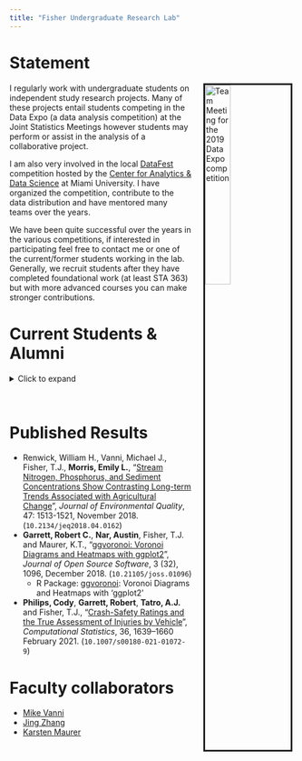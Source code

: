 ```yaml
---
title: "Fisher Undergraduate Research Lab"
---
```

<link rel="stylesheet" href="styles.css" type="text/css">

# Statement

<img src="images/dataexpoTeam19.jpg" style="width:30%; border:3px solid; margin-left:20px; margin-right: 5px" alt="Team Meeting for the 2019 Data Expo competition" title="Team Meeting for the 2019 Data Expo competition in April 2019" align="right"></img>

I regularly work with undergraduate students on independent study research projects.
Many of these projects entail students competing in the Data Expo (a data analysis competition) at the Joint Statistics Meetings however students may perform or assist in the analysis of a collaborative project.

I am also very involved in the local <a href="https://ww2.amstat.org/education/datafest/">DataFest</a> competition hosted by the <a href="https://miamioh.edu/cads/index.html">Center for Analytics & Data Science</a> at Miami University. I have organized the competition, contribute to the data distribution and have mentored many teams over the years.

We have been quite successful over the years in the various competitions, if interested in participating feel free to contact me or one of the current/former students working in the lab. Generally, we recruit students after they have completed foundational work (at least STA 363) but with more advanced courses you can make stronger contributions.



# Current Students & Alumni

<details>
<summary>Click to expand</summary>

* <a href="https://www.linkedin.com/in/emilylmorris/">Emily Morris</a>, c/o 2015 - PhD at University of Michigan (2021), USDA
* <a href="https://www.linkedin.com/in/cody-philips-4517b5100/">Cody Philips</a>, c/o 2017 - Data Scientist at Quotient Technology Inc.
* <a href="https://www.linkedin.com/in/alantatro/">A.J. Tatro</a>, c/o 2017 - Actuarial Assistant at Allstate
* <a href="https://scholars.duke.edu/person/heather.mathews">Heather Mathews</a>, c/o 2017 - PhD Student at Duke University
* <a href="https://www.linkedin.com/in/alec-feeman/">Alec Feeman</a>, c/o 2018 - Senior Data Scientist at LendingTree
* <a href="https://github.com/garretrc">Robert C. Garrett</a>, c/o 2019 - PhD Student at University of Illinois
* <a href="https://www.linkedin.com/in/ritu-narahari-534a8611b/">Ritu Narahari</a>, c/o 2020 - M.S.\ student at Case Western Reserve
* <a href="https://www.austinnar.com/">Austin Nar</a>, c/o 2019 - Data Scientist at 84.51$^\circ$
* Ryan Estep, c/o 2020
* <a href="https://www.linkedin.com/in/daniel-cirkovic-0ab7b2168/">Daniel Cirkovic</a>, c/o 2020 - PhD student at Texas A&M
* <a href="https://www.linkedin.com/in/benjamin-schweitzer-789175144/">Benjamin Schweitzer</a>, c/o 2020 - Associate Data Scientist at Nielsen
* <a href="https://www.linkedin.com/in/tuiyott-alison/">Alison Tuiyott</a>, c/o 2020 - Data Science Associate at JPMorgan Chase & Co.
* Phuong Ho, c/o 2020
* Matthew Snyder, c/o 2021
* <a href="https://www.linkedin.com/in/lydia-carter-oh/">Lydia Carter</a>, c/o 2021 - Current MS Statistics student at Miami
* <a href="https://www.linkedin.com/in/coby-warkentin-650b1a191/">Coby Warkentin</a>
* Alyson Everett, c/o 2022
</details>


<br/>

# Published Results

* Renwick, William H., Vanni, Michael J., Fisher, T.J., **Morris, Emily L.**, "<a href="https://acsess.onlinelibrary.wiley.com/doi/full/10.2134/jeq2018.04.0162">Stream Nitrogen, Phosphorus, and Sediment Concentrations Show Contrasting Long-term Trends Associated with Agricultural Change</a>", *Journal of Environmental Quality*, 47: 1513-1521, November 2018. (`10.2134/jeq2018.04.0162`)
* **Garrett, Robert C.**, **Nar, Austin**, Fisher, T.J. and Maurer, K.T., "<a href="https://joss.theoj.org/papers/10.21105/joss.01096">ggvoronoi: Voronoi Diagrams and Heatmaps with ggplot2</a>", *Journal of Open Source Software*, 3 (32), 1096, December 2018.  (`10.21105/joss.01096`)
   + R Package: <a href="https://cran.r-project.org/web/packages/ggvoronoi/index.html">ggvoronoi</a>: Voronoi Diagrams and Heatmaps with 'ggplot2'
* **Philips, Cody**, **Garrett, Robert**, **Tatro, A.J.** and Fisher, T.J., "<a href="https://link.springer.com/article/10.1007/s00180-021-01072-9">Crash-Safety Ratings and the True Assessment of Injuries by Vehicle</a>", *Computational Statistics*, 36, 1639–1660 February 2021.   (`10.1007/s00180-021-01072-9`)


# Faculty collaborators

* <a href="http://www.units.miamioh.edu/vannilab/">Mike Vanni</a>
* <a href="https://www.linkedin.com/in/jing-zhang-b6790795/">Jing Zhang</a>
* <a href="https://kmaurer.github.io/">Karsten Maurer</a>
